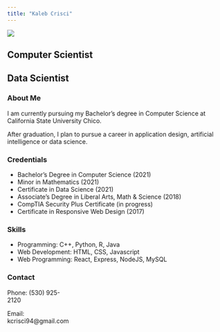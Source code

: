 ```yaml
---
title: "Kaleb Crisci"
---
```

<section id="body1">
<div id="basic">
![](pics/Me17.jpg){#mainIMG}   

<h2>Computer Scientist</h2>
<h2>Data Scientist</h2>
</div>

<section id="about">  

<h1 class="main-heading">About Me</h1>
<p>
I am currently pursuing my Bachelor's degree in Computer Science at California State University Chico.
</p>
<p>
After graduation, I plan to pursue a career in application design, artificial intelligence or data science.  
</p>

</section>
<div id="clear-flex">
<section id="credentials">
<h1 class="main-heading">Credentials</h1>  

* Bachelor's Degree in Computer Science (2021)   
* Minor in Mathematics (2021)  
* Certificate in Data Science (2021)  
* Associate's Degree in Liberal Arts, Math & Science (2018)   
* CompTIA Security Plus Certificate (in progress)   
* Certificate in Responsive Web Design (2017)   

</section>

<section id="skills">
<h1 class="main-heading">Skills</h1>

* Programming: C++, Python, R, Java
* Web Development: HTML, CSS, Javascript 
* Web Programming: React, Express, NodeJS, MySQL   

</section>

</div>
 
<section id="contact">
<h1 class="main-heading">Contact</h1>

<div id="contact_info">
<div style="width:30%;">
<p>Phone: <span id="number">(530) 925-2120</span></p>
</div>
<div style="width:35%;">
<p>Email: <span id="emailaddr">kcrisci94@gmail.com</span></p>
</div>
</div>

</section>
</section>